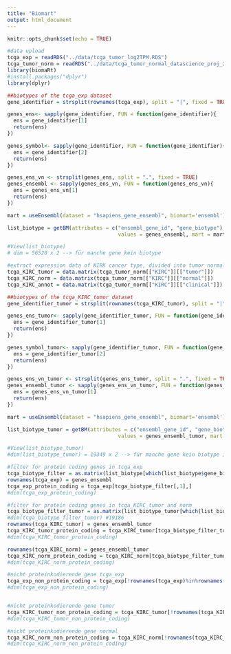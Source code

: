 ```yaml
---
title: "Biomart"
output: html_document
---
```


```r
knitr::opts_chunk$set(echo = TRUE)
```

```r
#data upload
tcga_exp = readRDS("../data/tcga_tumor_log2TPM.RDS")
tcga_tumor_norm = readRDS("../data/tcga_tumor_normal_datascience_proj_2022.RDS")
library(biomaRt)
#install.packages("dplyr")
library(dplyr)
```


```r
##biotypes of the tcga_exp dataset
gene_identifier = strsplit(rownames(tcga_exp), split = "|", fixed = TRUE)

genes_ens<- sapply(gene_identifier, FUN = function(gene_identifier){
  ens = gene_identifier[1]
  return(ens)
})

genes_symbol<- sapply(gene_identifier, FUN = function(gene_identifier){
  ens = gene_identifier[2]
  return(ens)
})

genes_ens_vn <- strsplit(genes_ens, split = ".", fixed = TRUE)
genes_ensembl <- sapply(genes_ens_vn, FUN = function(genes_ens_vn){
  ens = genes_ens_vn[1]
  return(ens)
})

mart = useEnsembl(dataset = "hsapiens_gene_ensembl", biomart='ensembl')

list_biotype = getBM(attributes = c("ensembl_gene_id", "gene_biotype"), filters = "ensembl_gene_id", 
                                    values = genes_ensembl, mart = mart, useCache = FALSE)

#View(list_biotype)
# dim = 56520 x 2 --> für manche gene kein biotype
```


```r
#extract expression data of KIRK cancer type, divided into tumor normal and annotation data, one data frame each
tcga_KIRC_tumor = data.matrix(tcga_tumor_norm[["KIRC"]][["tumor"]])
tcga_KIRC_norm = data.matrix(tcga_tumor_norm[["KIRC"]][["normal"]])
tcga_KIRC_annot = data.matrix(tcga_tumor_norm[["KIRC"]][["clinical"]])

```

```r
##biotypes of the tcga_KIRC_tumor dataset
gene_identifier_tumor = strsplit(rownames(tcga_KIRC_tumor), split = "|", fixed = TRUE)

genes_ens_tumor<- sapply(gene_identifier_tumor, FUN = function(gene_identifier_tumor){
  ens = gene_identifier_tumor[1]
  return(ens)
})

genes_symbol_tumor<- sapply(gene_identifier_tumor, FUN = function(gene_identifier_tumor){
  ens = gene_identifier_tumor[2]
  return(ens)
})

genes_ens_vn_tumor <- strsplit(genes_ens_tumor, split = ".", fixed = TRUE)
genes_ensembl_tumor <- sapply(genes_ens_vn_tumor, FUN = function(genes_ens_vn_tumor){
  ens = genes_ens_vn_tumor[1]
  return(ens)
})

mart = useEnsembl(dataset = "hsapiens_gene_ensembl", biomart='ensembl')

list_biotype_tumor = getBM(attributes = c("ensembl_gene_id", "gene_biotype"), filters = "ensembl_gene_id", 
                                    values = genes_ensembl_tumor, mart = mart, useCache = FALSE)

#View(list_biotype_tumor)
#dim(list_biotype_tumor) = 19349 x 2 --> für manche gene kein biotype in der datenbank, Lösung überlegen?

```
```r
#filter for protein coding genes in tcga_exp
tcga_biotype_filter = as.matrix(list_biotype[which(list_biotype$gene_biotype=="protein_coding"),])
rownames(tcga_exp) = genes_ensembl
tcga_exp_protein_coding = tcga_exp[tcga_biotype_filter[,1],]
#dim(tcga_exp_protein_coding)

#filter for protein coding genes in tcga_KIRC_tumor and norm
tcga_biotype_filter_tumor = as.matrix(list_biotype_tumor[which(list_biotype_tumor$gene_biotype=="protein_coding"),])
#dim(tcga_biotype_filter_tumor) #19186
rownames(tcga_KIRC_tumor) = genes_ensembl_tumor
tcga_KIRC_tumor_protein_coding = tcga_KIRC_tumor[tcga_biotype_filter_tumor[,1],]
#dim(tcga_KIRC_tumor_protein_coding)

rownames(tcga_KIRC_norm) = genes_ensembl_tumor
tcga_KIRC_norm_protein_coding = tcga_KIRC_norm[tcga_biotype_filter_tumor[,1],]
#dim(tcga_KIRC_norm_protein_coding)

#nicht proteinkodierende gene tcga_exp
tcga_exp_non_protein_coding = tcga_exp[!rownames(tcga_exp)%in%rownames(tcga_exp_protein_coding),]
#dim(tcga_exp_non_protein_coding)


#nicht proteinkodierende gene tumor
tcga_KIRC_tumor_non_protein_coding = tcga_KIRC_tumor[!rownames(tcga_KIRC_tumor)%in%rownames(tcga_KIRC_norm_protein_coding),]
#dim(tcga_KIRC_tumor_non_protein_coding)

#nicht proteinkodierende gene normal
tcga_KIRC_norm_non_protein_coding = tcga_KIRC_norm[!rownames(tcga_KIRC_norm)%in%rownames(tcga_KIRC_norm_protein_coding),]
#dim(tcga_KIRC_norm_non_protein_coding)

```


